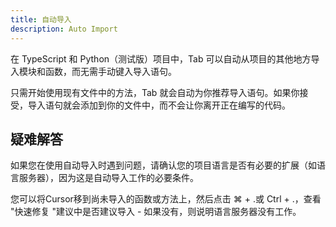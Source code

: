 ```yaml
---
title: 自动导入
description: Auto Import
---
```


 
在 TypeScript 和 Python（测试版）项目中，Tab 可以自动从项目的其他地方导入模块和函数，而无需手动键入导入语句。

只需开始使用现有文件中的方法，Tab 就会自动为你推荐导入语句。如果你接受，导入语句就会添加到你的文件中，而不会让你离开正在编写的代码。

## 疑难解答

如果您在使用自动导入时遇到问题，请确认您的项目语言是否有必要的扩展（如语言服务器），因为这是自动导入工作的必要条件。

您可以将Cursor移到尚未导入的函数或方法上，然后点击 ⌘ + .或 Ctrl + .，查看 "快速修复 "建议中是否建议导入 - 如果没有，则说明语言服务器没有工作。